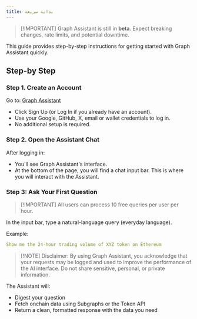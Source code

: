 ```yaml
---
title: بداية سريعة
---
```


> [!IMPORTANT] Graph Assistant is still in **beta**. Expect breaking changes, rate limits, and potential downtime.

This guide provides step-by-step instructions for getting started with Graph Assistant quickly.

## Step-by Step

### Step 1. Create an Account

Go to: [Graph Assistant](https://thegraph.com/graph-assistant)

- Click Sign Up (or Log In if you already have an account).
- Use your Google, GitHub, X, email or wallet credentials to log in.
- No additional setup is required.

### Step 2. Open the Assistant Chat

After logging in:

- You'll see Graph Assistant's interface.
- At the bottom of the page, you will find a chat input bar. This is where you will interact with the Assistant.

### Step 3: Ask Your First Question

> [!IMPORTANT] All users can process 10 free queries per user per hour.

In the input bar, type a natural-language query (everyday language).

Example:

```yaml
Show me the 24-hour trading volume of XYZ token on Ethereum
```

> [!NOTE] Disclaimer: By using Graph Assistant, you acknowledge that your requests may be logged and used to improve the performance of the AI interface. Do not share sensitive, personal, or private information.

The Assistant will:

- Digest your question
- Fetch onchain data using Subgraphs or the Token API
- Return a clean, formatted response with the data you need
